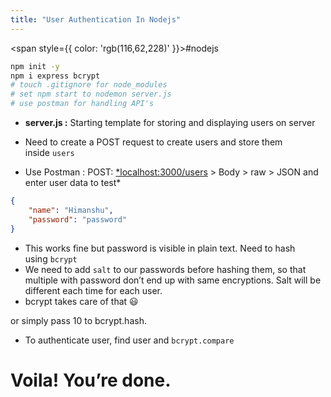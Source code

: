 ```yaml
---
title: "User Authentication In Nodejs"
---
```



<span style={{ color: 'rgb(116,62,228)' }}>#nodejs</span> 

```bash
npm init -y
npm i express bcrypt
# touch .gitignore for node_modules
# set npm start to nodemon server.js
# use postman for handling API's
```

- **server.js :** Starting template for storing and displaying users on server



- Need to create a POST request to create users and store them inside `users`



- Use Postman : POST: [*localhost:3000/users](http://localhost:3000/users) &gt; Body &gt; raw &gt; JSON and enter user data to test*

```json
{
    "name": "Himanshu",
    "password": "password"
}
```

- This works fine but password is visible in plain text. Need to hash using `bcrypt`
- We need to add `salt` to our passwords before hashing them, so that multiple with password don’t end up with same encryptions. Salt will be different each time for each user.
- bcrypt takes care of that 😃



or simply pass 10 to bcrypt.hash.



- To authenticate user, find user and `bcrypt.compare`



# Voila! You’re done.
